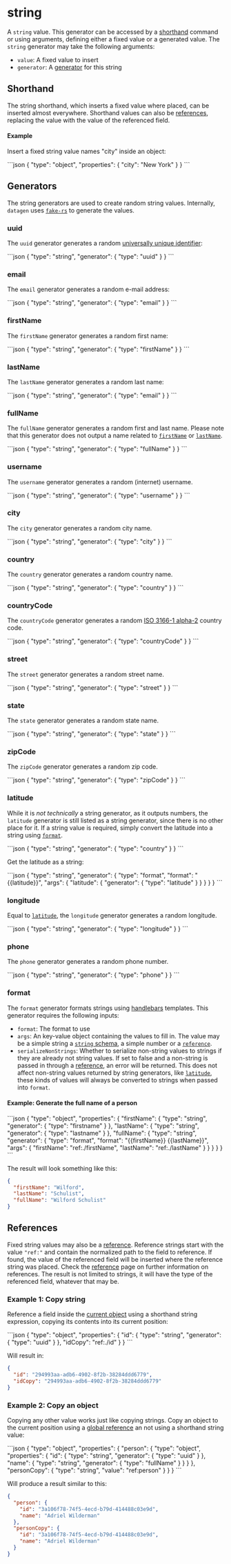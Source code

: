 
# string

A `string` value. This generator can be accessed by a [shorthand](#shorthand) command or
using arguments, defining either a fixed value or a generated value.
The `string` generator may take the following arguments:

- `value`: A fixed value to insert
- `generator`: A [generator](#generators) for this string

## Shorthand

The string shorthand, which inserts a fixed value where placed, can be inserted almost
everywhere. Shorthand values can also be [references](#references), replacing the value
with the value of the referenced field.

#### Example

Insert a fixed string value names "city" inside an object:

<RunCode>
```json
{
  "type": "object",
  "properties": {
    "city": "New York"
  }
}
```
</RunCode>

## Generators

The string generators are used to create random string values.
Internally, `datagen` uses [`fake-rs`](https://github.com/cksac/fake-rs)
to generate the values.

### uuid

The `uuid` generator generates a random
[universally unique identifier](https://en.wikipedia.org/wiki/Universally_unique_identifier):

<RunCode>
```json
{
  "type": "string",
  "generator": {
    "type": "uuid"
  }
}
```
</RunCode>

### email

The `email` generator generates a random e-mail address:

<RunCode>
```json
{
  "type": "string",
  "generator": {
    "type": "email"
  }
}
```
</RunCode>

### firstName

The `firstName` generator generates a random first name:

<RunCode>
```json
{
  "type": "string",
  "generator": {
    "type": "firstName"
  }
}
```
</RunCode>

### lastName

The `lastName` generator generates a random last name:

<RunCode>
```json
{
  "type": "string",
  "generator": {
    "type": "email"
  }
}
```
</RunCode>

### fullName

The `fullName` generator generates a random first and last name.
Please note that this generator does not output a name
related to [`firstName`](#firstname) or [`lastName`](#lastname).

<RunCode>
```json
{
  "type": "string",
  "generator": {
    "type": "fullName"
  }
}
```
</RunCode>

### username

The `username` generator generates a random (internet) username.

<RunCode>
```json
{
  "type": "string",
  "generator": {
    "type": "username"
  }
}
```
</RunCode>

### city

The `city` generator generates a random city name.

<RunCode>
```json
{
  "type": "string",
  "generator": {
    "type": "city"
  }
}
```
</RunCode>

### country

The `country` generator generates a random country name.

<RunCode>
```json
{
  "type": "string",
  "generator": {
    "type": "country"
  }
}
```
</RunCode>

### countryCode

The `countryCode` generator generates a random
[ISO 3166-1 alpha-2](https://en.wikipedia.org/wiki/ISO_3166-1_alpha-2) country code.

<RunCode>
```json
{
  "type": "string",
  "generator": {
    "type": "countryCode"
  }
}
```
</RunCode>

### street

The `street` generator generates a random street name.

<RunCode>
```json
{
  "type": "string",
  "generator": {
    "type": "street"
  }
}
```
</RunCode>

### state

The `state` generator generates a random state name.

<RunCode>
```json
{
  "type": "string",
  "generator": {
    "type": "state"
  }
}
```
</RunCode>

### zipCode

The `zipCode` generator generates a random zip code.

<RunCode>
```json
{
  "type": "string",
  "generator": {
    "type": "zipCode"
  }
}
```
</RunCode>

### latitude

While it is _not technically_ a string generator, as it outputs numbers, the
`latitude` generator is still listed as a string generator, since there is no other
place for it. If a string value is required, simply convert the latitude into a string
using [`format`](#format).

<RunCode>
```json
{
  "type": "string",
  "generator": {
    "type": "country"
  }
}
```
</RunCode>

Get the latitude as a string:

<RunCode>
```json
{
  "type": "string",
  "generator": {
    "type": "format",
    "format": "{{latitude}}",
    "args": {
      "latitude": {
        "generator": {
          "type": "latitude"
        }
      }
    }
  }
}
```
</RunCode>

### longitude

Equal to [`latitude`](#latitude), the `longitude` generator generates a random longitude.

<RunCode>
```json
{
  "type": "string",
  "generator": {
    "type": "longitude"
  }
}
```
</RunCode>

### phone

The `phone` generator generates a random phone number.

<RunCode>
```json
{
  "type": "string",
  "generator": {
    "type": "phone"
  }
}
```
</RunCode>

### format

The `format` generator formats strings using [handlebars](https://handlebarsjs.com/guide/)
templates. This generator requires the following inputs:

- `format`: The format to use
- `args`: An key-value object containing the values to fill in. The value may be
  a simple string a [`string` schema](string.md), a simple number or a [`reference`](reference.md).
- `serializeNonStrings`: Whether to serialize non-string values to strings if they are
  already not string values. If set to false and a non-string is passed in through
  a [reference](#references), an error will be returned. This does not
  affect non-string values returned by string generators, like [`latitude`](#latitude), these
  kinds of values will always be converted to strings when passed into `format`.

#### Example: Generate the full name of a person

<RunCode>
```json
{
  "type": "object",
  "properties": {
    "firstName": {
      "type": "string",
      "generator": {
        "type": "firstname"
      }
    },
    "lastName": {
      "type": "string",
      "generator": {
        "type": "lastname"
      }
    },
    "fullName": {
      "type": "string",
      "generator": {
        "type": "format",
        "format": "{{firstName}} {{lastName}}",
        "args": {
          "firstName": "ref:./firstName",
          "lastName": "ref:./lastName"
        }
      }
    }
  }
}
```
</RunCode>

The result will look something like this:

```json
{
  "firstName": "Wilford",
  "lastName": "Schulist",
  "fullName": "Wilford Schulist"
}
```

## References

Fixed string values may also be a [reference](reference.md). Reference strings start
with the value `"ref:"` and contain the normalized path to the field to reference.
If found, the value of the referenced field will be inserted where the reference string
was placed. Check the [reference](reference.md) page on further information on references.
The result is not limited to strings, it will have the type of the referenced field,
whatever that may be.

### Example 1: Copy string

Reference a field inside the [current object](reference.md#local-reference) using a
shorthand string expression, copying its contents into its current position:

<RunCode>
```json
{
  "type": "object",
  "properties": {
    "id": {
      "type": "string",
      "generator": {
        "type": "uuid"
      }
    },
    "idCopy": "ref:./id"
  }
}
```
</RunCode>

Will result in:

```json
{
  "id": "294993aa-adb6-4902-8f2b-38284ddd6779",
  "idCopy": "294993aa-adb6-4902-8f2b-38284ddd6779"
}
```

### Example 2: Copy an object

Copying any other value works just like copying strings.
Copy an object to the current position using a [global reference](reference.md#global-reference)
an not using a shorthand string value:

<RunCode>
```json
{
  "type": "object",
  "properties": {
    "person": {
      "type": "object",
      "properties": {
        "id": {
          "type": "string",
          "generator": {
            "type": "uuid"
          }
        },
        "name": {
          "type": "string",
          "generator": {
            "type": "fullName"
          }
        }
      }
    },
    "personCopy": {
      "type": "string",
      "value": "ref:person"
    }
  }
}
```
</RunCode>

Will produce a result similar to this:

```json
{
  "person": {
    "id": "3a106f78-74f5-4ecd-b79d-414488c03e9d",
    "name": "Adriel Wilderman"
  },
  "personCopy": {
    "id": "3a106f78-74f5-4ecd-b79d-414488c03e9d",
    "name": "Adriel Wilderman"
  }
}
```
